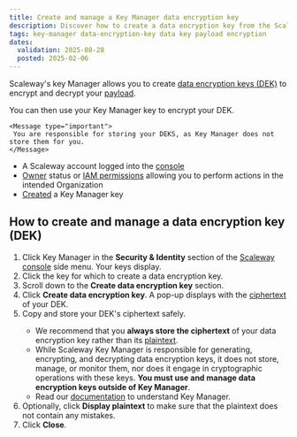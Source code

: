 ```yaml
---
title: Create and manage a Key Manager data encryption key
description: Discover how to create a data encryption key from the Scaleway console to encrypt and decrypt your payloads using Scaleway's Key Manager.
tags: key-manager data-encryption-key data key payload encryption
dates:
  validation: 2025-08-28
  posted: 2025-02-06
---
```



Scaleway's key Manager allows you to create [data encryption keys (DEK)](/key-manager/concepts/#data-encryption-key-dek) to encrypt and decrypt your [payload](/key-manager/concepts/#payload).

You can then use your Key Manager key to encrypt your DEK.

    <Message type="important">
     You are responsible for storing your DEKS, as Key Manager does not store them for you.
    </Message>

<Requirements />

- A Scaleway account logged into the [console](https://account.scaleway.com/?service=elements)
- [Owner](/iam/concepts/#owner) status or [IAM permissions](/iam/concepts/#permission) allowing you to perform actions in the intended Organization
- [Created](/key-manager/how-to/create-km-key/) a Key Manager key

## How to create and manage a data encryption key (DEK)

1. Click Key Manager in the **Security & Identity** section of the [Scaleway console](https://account.scaleway.com/?service=elements) side menu. Your keys display.
2. Click the key for which to create a data encryption key.
3. Scroll down to the **Create data encryption key** section.
4. Click **Create data encryption key**. A pop-up displays with the [ciphertext](/key-manager/concepts/#ciphertext) of your DEK.
5. Copy and store your DEK's ciphertext safely.
    <Message type="important">
     - We recommend that you **always store the ciphertext** of your data encryption key rather than its [plaintext](/key-manager/concepts/#plaintext).
     - While Scaleway Key Manager is responsible for generating, encrypting, and decrypting data encryption keys, it does not store, manage, or monitor them, nor does it engage in cryptographic operations with these keys. **You must use and manage data encryption keys outside of Key Manager**.
     - Read our [documentation](/key-manager/reference-content/understanding-key-manager/) to understand Key Manager.
    </Message>
6. Optionally, click **Display plaintext** to make sure that the plaintext does not contain any mistakes.
    <KeyManagerPlaintextVsCiphertext />
7. Click **Close**.

